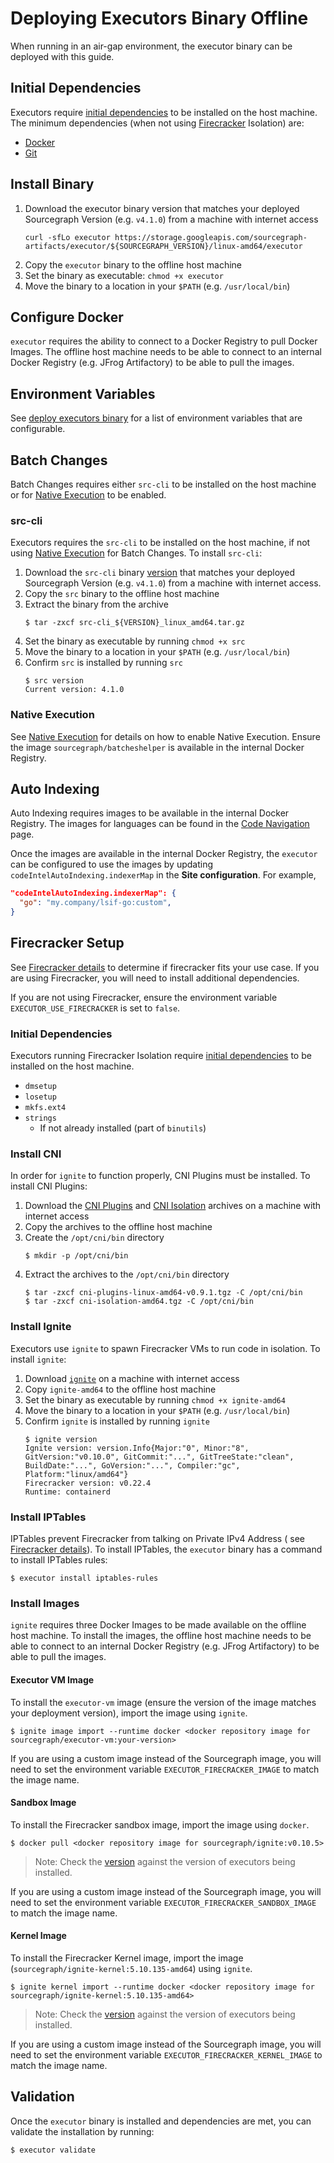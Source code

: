 # Deploying Executors Binary Offline

When running in an air-gap environment, the executor binary can be deployed with this guide.

## Initial Dependencies

Executors
require [initial dependencies](https://docs.sourcegraph.com/admin/executors/deploy_executors_binary#dependencies) to
be installed on the host machine. The minimum dependencies (when not using [Firecracker](/admin/executors/#firecracker)
Isolation) are:

- [Docker](https://docs.docker.com/engine/install/binaries/#install-daemon-and-client-binaries-on-linux)
- [Git](https://git-scm.com/download/linux)

## Install Binary

1. Download the executor binary version that matches your deployed Sourcegraph Version (e.g. `v4.1.0`) from a machine
   with internet access
      ```shell
      curl -sfLo executor https://storage.googleapis.com/sourcegraph-artifacts/executor/${SOURCEGRAPH_VERSION}/linux-amd64/executor
      ```
2. Copy the `executor` binary to the offline host machine
3. Set the binary as executable: `chmod +x executor`
4. Move the binary to a location in your `$PATH` (e.g. `/usr/local/bin`)

## Configure Docker

`executor` requires the ability to connect to a Docker Registry to pull Docker Images. The offline host machine needs to
be able to connect to an internal Docker Registry (e.g. JFrog Artifactory) to be able to
pull the images.

## Environment Variables

See [deploy executors binary](/admin/executors/deploy_executors_binary#step-2-setup-environment-variables) for a list of environment
variables that are configurable.

## Batch Changes

Batch Changes requires either `src-cli` to be installed on the host machine or
for [Native Execution](/admin/executors/native_execution) to be enabled.

### src-cli

Executors requires the `src-cli` to be installed on the host machine, if not
using [Native Execution](/admin/executors/native_execution) for Batch Changes. To install `src-cli`:

1. Download the `src-cli` binary [version](https://github.com/sourcegraph/src-cli/releases) that matches your deployed
   Sourcegraph Version (e.g. `v4.1.0`) from a machine with internet access.
2. Copy the `src` binary to the offline host machine
3. Extract the binary from the archive
      ```shell
      $ tar -zxcf src-cli_${VERSION}_linux_amd64.tar.gz
      ```
4. Set the binary as executable by running `chmod +x src`
5. Move the binary to a location in your `$PATH` (e.g. `/usr/local/bin`)
6. Confirm `src` is installed by running `src`
      ```shell
      $ src version
      Current version: 4.1.0
      ```

### Native Execution

See [Native Execution](native_execution) for details on how to enable Native Execution. Ensure the
image `sourcegraph/batcheshelper` is available in the internal Docker Registry.

## Auto Indexing

Auto Indexing requires images to be available in the internal Docker Registry. The images for languages can be found in
the [Code Navigation](/code_navigation/index) page.

Once the images are available in the internal Docker Registry, the `executor` can be configured to use the images by
updating `codeIntelAutoIndexing.indexerMap` in the **Site configuration**. For example,

```json
"codeIntelAutoIndexing.indexerMap": {
  "go": "my.company/lsif-go:custom",
}
```

## Firecracker Setup

See [Firecracker details](/admin/executors/firecracker) to determine if firecracker fits your use case. If you are using
Firecracker, you will need to install additional dependencies.

If you are not using Firecracker, ensure the environment variable `EXECUTOR_USE_FIRECRACKER` is set to `false`.

### Initial Dependencies

Executors running Firecracker Isolation
require [initial dependencies](https://docs.sourcegraph.com/admin/executors/deploy_executors_binary#dependencies) to
be installed on the host machine.

- `dmsetup`
- `losetup`
- `mkfs.ext4`
- `strings`
  - If not already installed (part of `binutils`)

### Install CNI

In order for `ignite` to function properly, CNI Plugins must be installed. To install CNI Plugins:

1. Download
   the [CNI Plugins](https://github.com/containernetworking/plugins/releases/download/v0.9.1/cni-plugins-linux-amd64-v0.9.1.tgz)
   and [CNI Isolation](https://github.com/AkihiroSuda/cni-isolation/releases/download/v0.0.4/cni-isolation-amd64.tgz)
   archives on a machine with internet access
2. Copy the archives to the offline host machine
3. Create the `/opt/cni/bin` directory
      ```shell
      $ mkdir -p /opt/cni/bin
      ```
4. Extract the archives to the `/opt/cni/bin` directory
      ```shell
      $ tar -zxcf cni-plugins-linux-amd64-v0.9.1.tgz -C /opt/cni/bin
      $ tar -zxcf cni-isolation-amd64.tgz -C /opt/cni/bin
      ```

### Install Ignite

Executors use `ignite` to spawn Firecracker VMs to run code in isolation. To install `ignite`:

1. Download [`ignite`](https://github.com/sourcegraph/ignite/releases/download/v0.10.5/ignite-amd64) on a machine with
   internet access
2. Copy `ignite-amd64` to the offline host machine
3. Set the binary as executable by running `chmod +x ignite-amd64`
4. Move the binary to a location in your `$PATH` (e.g. `/usr/local/bin`)
5. Confirm `ignite` is installed by running `ignite`
      ```shell
      $ ignite version
      Ignite version: version.Info{Major:"0", Minor:"8", GitVersion:"v0.10.0", GitCommit:"...", GitTreeState:"clean", BuildDate:"...", GoVersion:"...", Compiler:"gc", Platform:"linux/amd64"}
      Firecracker version: v0.22.4
      Runtime: containerd
      ```

### Install IPTables

IPTables prevent Firecracker from talking on Private IPv4 Address (
see [Firecracker details](/admin/executors/firecracker#known-caveats)). To install IPTables, the `executor` binary has a command to
install IPTables rules:

```shell
$ executor install iptables-rules
```

### Install Images

`ignite` requires three Docker Images to be made available on the offline host machine. To install the images, the
offline host machine needs to be able to connect to an internal Docker Registry (e.g. JFrog Artifactory) to be able to
pull the images.

#### Executor VM Image

To install the `executor-vm` image (ensure the version of the image matches your deployment version), import the image using `ignite`.

```shell
$ ignite image import --runtime docker <docker repository image for sourcegraph/executor-vm:your-version>
```

If you are using a custom image instead of the Sourcegraph image, you will need to set the environment variable
`EXECUTOR_FIRECRACKER_IMAGE` to match the image name.

#### Sandbox Image

To install the Firecracker sandbox image, import the image using `docker`.

```shell
$ docker pull <docker repository image for sourcegraph/ignite:v0.10.5>
```

> Note: Check the [version](https://sourcegraph.com/github.com/sourcegraph/sourcegraph@main/-/blob/cmd/executor/internal/config/consts.go?L15) against the version of executors being installed.

If you are using a custom image instead of the Sourcegraph image, you will need to set the environment variable
`EXECUTOR_FIRECRACKER_SANDBOX_IMAGE` to match the image name.

#### Kernel Image

To install the Firecracker Kernel image, import the image (`sourcegraph/ignite-kernel:5.10.135-amd64`) using `ignite`.

```shell
$ ignite kernel import --runtime docker <docker repository image for sourcegraph/ignite-kernel:5.10.135-amd64>
```

> Note: Check the [version](https://sourcegraph.com/github.com/sourcegraph/sourcegraph@main/-/blob/cmd/executor/internal/config/consts.go?L18) against the version of executors being installed.

If you are using a custom image instead of the Sourcegraph image, you will need to set the environment variable
`EXECUTOR_FIRECRACKER_KERNEL_IMAGE` to match the image name.

## Validation

Once the `executor` binary is installed and dependencies are met, you can validate the installation by running:

```shell
$ executor validate
```
